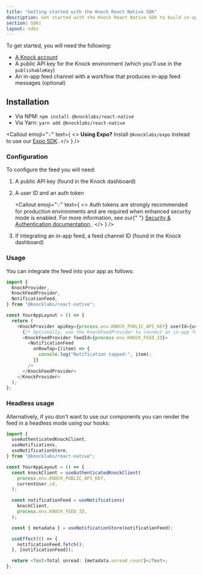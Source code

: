 ```yaml
---
title: "Getting started with the Knock React Native SDK"
description: Get started with the Knock React Native SDK to build in-app notification experiences.
section: SDKs
layout: sdks
---
```


To get started, you will need the following:

- [A Knock account](https://dashboard.knock.app/signup)
- A public API key for the Knock environment (which you'll use in the `publishableKey`)
- An in-app feed channel with a workflow that produces in-app feed messages (optional)

## Installation

- Via NPM: `npm install @knocklabs/react-native`
- Via Yarn: `yarn add @knocklabs/react-native`

<Callout
  emoji="💡"
  text={
    <>
      <strong>Using Expo?</strong> Install <code>@knocklabs/expo</code> instead
      to use our <a href="/sdks/expo/overview">Expo SDK</a>.
    </>
  }
/>

### Configuration

To configure the feed you will need:

1. A public API key (found in the Knock dashboard)
2. A user ID and an auth token

   <Callout
     emoji="💡"
     text={
       <>
         Auth tokens are strongly recommended for production environments and
         are required when enhanced security mode is enabled. For more
         information, see our{" "}
         <a href="/in-app-ui/security-and-authentication#authentication-with-enhanced-security">
           Security & Authentication documentation
         </a>
         .
       </>
     }
   />

3. If integrating an in-app feed, a feed channel ID (found in the Knock dashboard)

### Usage

You can integrate the feed into your app as follows:

```typescript
import {
  KnockProvider,
  KnockFeedProvider,
  NotificationFeed,
} from "@knocklabs/react-native";

const YourAppLayout = () => {
  return (
    <KnockProvider apiKey={process.env.KNOCK_PUBLIC_API_KEY} userId={userId}>
      {/* Optionally, use the KnockFeedProvider to connect an in-app feed */}
      <KnockFeedProvider feedId={process.env.KNOCK_FEED_ID}>
        <NotificationFeed
          onRowTap={(item) => {
            console.log("Notification tapped:", item);
          }}
        />
      </KnockFeedProvider>
    </KnockProvider>
  );
};
```

### Headless usage

Alternatively, if you don't want to use our components you can render the feed in a headless mode using our hooks:

```typescript
import {
  useAuthenticatedKnockClient,
  useNotifications,
  useNotificationStore,
} from "@knocklabs/react-native";

const YourAppLayout = () => {
  const knockClient = useAuthenticatedKnockClient(
    process.env.KNOCK_PUBLIC_API_KEY,
    currentUser.id,
  );

  const notificationFeed = useNotifications(
    knockClient,
    process.env.KNOCK_FEED_ID,
  );

  const { metadata } = useNotificationStore(notificationFeed);

  useEffect(() => {
    notificationFeed.fetch();
  }, [notificationFeed]);

  return <Text>Total unread: {metadata.unread_count}</Text>;
};
```
